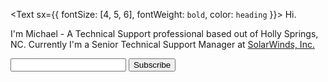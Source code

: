 <Text sx={{ fontSize: [4, 5, 6], fontWeight: `bold`, color: `heading` }}>
  Hi.
</Text>

I'm Michael - A Technical Support professional based out of Holly Springs, NC. Currently I'm a Senior Technical Support Manager at [SolarWinds, Inc.](https://solarwinds.com)


<form action="http://mailchimp.us8.list-manage.com/subscribe/post" method="POST">
<input type="hidden" name="u" value="a123cd45678ef90g7h1j7k9lm">
<input type="hidden" name="id" value="ab2c468d10">
<input type="email" name="MERGE0" id="MERGE0">
<input type="submit" value="Subscribe" name="subscribe" id="mc-embedded-subscribe" class="button">
</form>
